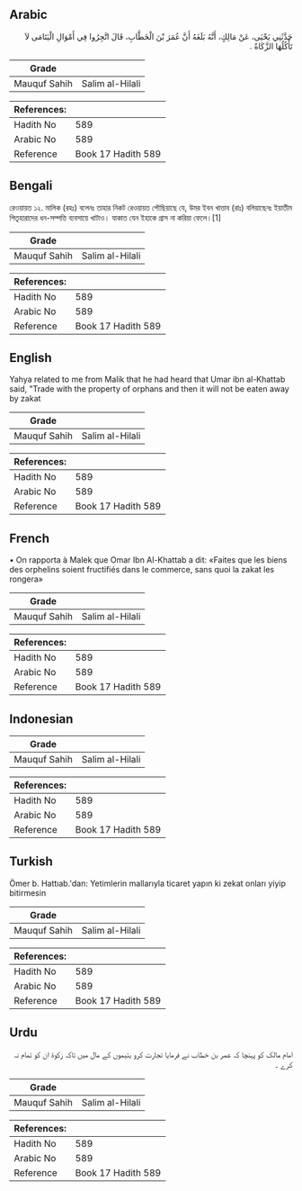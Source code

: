 ## Arabic


<div dir="rtl" lang="ar" style={{fontSize:'larger',backgroundColor:'#f8f9fa',padding:20}}>
حَدَّثَنِي يَحْيَى، عَنْ مَالِكٍ، أَنَّهُ بَلَغَهُ أَنَّ عُمَرَ بْنَ الْخَطَّابِ، قَالَ اتَّجِرُوا فِي أَمْوَالِ الْيَتَامَى لاَ تَأْكُلُهَا الزَّكَاةُ ‏.‏
</div>
<div style={{backgroundColor:'#f8f9fa',padding:20, marginBottom: 10}}><table> <thead> <tr> <th>Grade</th> <th></th> </tr> </thead> <tbody> <tr><td>Mauquf Sahih</td><td>Salim al-Hilali</td></tr></tbody></table><table> <thead> <tr> <th>References:</th> <th></th> </tr> </thead> <tbody><tr><td>Hadith No</td><td>589</td></tr><tr><td>Arabic No</td><td>589</td></tr><tr><td>Reference</td><td>Book 17 Hadith 589</td></tr></tbody></table></div>

## Bengali


<div dir="ltr" lang="bn" style={{fontSize:'larger',backgroundColor:'#f8f9fa',padding:20}}>
রেওয়ায়ত ১২. মালিক (রহঃ) বলেনঃ তাহার নিকট রেওয়ায়ত পৌছিয়াছে যে, উমর ইবন খাত্তাব (রাঃ) বলিয়াছেনঃ ইয়াতীম পিতৃহারাদের ধন-সম্পত্তি ব্যবসায়ে খাটাও। যাকাত যেন ইহাকে গ্রাস না করিয়া ফেলে।[1]
</div>
<div style={{backgroundColor:'#f8f9fa',padding:20, marginBottom: 10}}><table> <thead> <tr> <th>Grade</th> <th></th> </tr> </thead> <tbody> <tr><td>Mauquf Sahih</td><td>Salim al-Hilali</td></tr></tbody></table><table> <thead> <tr> <th>References:</th> <th></th> </tr> </thead> <tbody><tr><td>Hadith No</td><td>589</td></tr><tr><td>Arabic No</td><td>589</td></tr><tr><td>Reference</td><td>Book 17 Hadith 589</td></tr></tbody></table></div>

## English


<div dir="ltr" lang="en" style={{fontSize:'larger',backgroundColor:'#f8f9fa',padding:20}}>
Yahya related to me from Malik that he had heard that Umar ibn al-Khattab said, "Trade with the property of orphans and then it will not be eaten away by zakat
</div>
<div style={{backgroundColor:'#f8f9fa',padding:20, marginBottom: 10}}><table> <thead> <tr> <th>Grade</th> <th></th> </tr> </thead> <tbody> <tr><td>Mauquf Sahih</td><td>Salim al-Hilali</td></tr></tbody></table><table> <thead> <tr> <th>References:</th> <th></th> </tr> </thead> <tbody><tr><td>Hadith No</td><td>589</td></tr><tr><td>Arabic No</td><td>589</td></tr><tr><td>Reference</td><td>Book 17 Hadith 589</td></tr></tbody></table></div>

## French


<div dir="ltr" lang="fr" style={{fontSize:'larger',backgroundColor:'#f8f9fa',padding:20}}>
• On rapporta à Malek que Omar Ibn Al-Khattab a dit: «Faites que les biens des orphelins soient fructifiés dans le commerce, sans quoi la zakat les rongera»
</div>
<div style={{backgroundColor:'#f8f9fa',padding:20, marginBottom: 10}}><table> <thead> <tr> <th>Grade</th> <th></th> </tr> </thead> <tbody> <tr><td>Mauquf Sahih</td><td>Salim al-Hilali</td></tr></tbody></table><table> <thead> <tr> <th>References:</th> <th></th> </tr> </thead> <tbody><tr><td>Hadith No</td><td>589</td></tr><tr><td>Arabic No</td><td>589</td></tr><tr><td>Reference</td><td>Book 17 Hadith 589</td></tr></tbody></table></div>

## Indonesian


<div dir="ltr" lang="id" style={{fontSize:'larger',backgroundColor:'#f8f9fa',padding:20}}>

</div>
<div style={{backgroundColor:'#f8f9fa',padding:20, marginBottom: 10}}><table> <thead> <tr> <th>Grade</th> <th></th> </tr> </thead> <tbody> <tr><td>Mauquf Sahih</td><td>Salim al-Hilali</td></tr></tbody></table><table> <thead> <tr> <th>References:</th> <th></th> </tr> </thead> <tbody><tr><td>Hadith No</td><td>589</td></tr><tr><td>Arabic No</td><td>589</td></tr><tr><td>Reference</td><td>Book 17 Hadith 589</td></tr></tbody></table></div>

## Turkish


<div dir="ltr" lang="tr" style={{fontSize:'larger',backgroundColor:'#f8f9fa',padding:20}}>
Ömer b. Hattıab.'dan: Yetimlerin mallarıyla ticaret yapın ki zekat onları yiyip bitirmesin
</div>
<div style={{backgroundColor:'#f8f9fa',padding:20, marginBottom: 10}}><table> <thead> <tr> <th>Grade</th> <th></th> </tr> </thead> <tbody> <tr><td>Mauquf Sahih</td><td>Salim al-Hilali</td></tr></tbody></table><table> <thead> <tr> <th>References:</th> <th></th> </tr> </thead> <tbody><tr><td>Hadith No</td><td>589</td></tr><tr><td>Arabic No</td><td>589</td></tr><tr><td>Reference</td><td>Book 17 Hadith 589</td></tr></tbody></table></div>

## Urdu


<div dir="rtl" lang="ur" style={{fontSize:'larger',backgroundColor:'#f8f9fa',padding:20}}>
امام مالک کو پہنچا کہ عمر بن خطاب نے فرمایا تجارت کرو یتیموں کے مال میں تاکہ زکوة ان کو تمام نہ کرے ۔
</div>
<div style={{backgroundColor:'#f8f9fa',padding:20, marginBottom: 10}}><table> <thead> <tr> <th>Grade</th> <th></th> </tr> </thead> <tbody> <tr><td>Mauquf Sahih</td><td>Salim al-Hilali</td></tr></tbody></table><table> <thead> <tr> <th>References:</th> <th></th> </tr> </thead> <tbody><tr><td>Hadith No</td><td>589</td></tr><tr><td>Arabic No</td><td>589</td></tr><tr><td>Reference</td><td>Book 17 Hadith 589</td></tr></tbody></table></div>